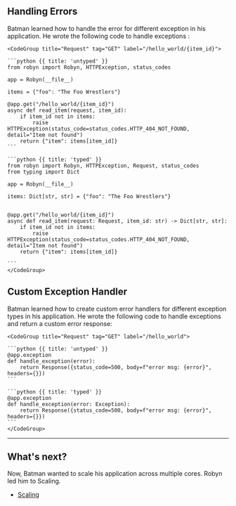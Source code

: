 ## Handling Errors

Batman learned how to handle the error for different exception in his application. He wrote the following code to handle exceptions :

<Row>
<Col>
</Col>
  <Col sticky>

    <CodeGroup title="Request" tag="GET" label="/hello_world/{item_id}">

    ```python {{ title: 'untyped' }}
    from robyn import Robyn, HTTPException, status_codes

    app = Robyn(__file__)

    items = {"foo": "The Foo Wrestlers"}

    @app.get("/hello_world/{item_id}")
    async def read_item(request, item_id):
        if item_id not in items:
            raise HTTPException(status_code=status_codes.HTTP_404_NOT_FOUND, detail="Item not found")
        return {"item": items[item_id]}
    ```

    ```python {{ title: 'typed' }}
    from robyn import Robyn, HTTPException, Request, status_codes
    from typing import Dict

    app = Robyn(__file__)

    items: Dict[str, str] = {"foo": "The Foo Wrestlers"}


    @app.get("/hello_world/{item_id}")
    async def read_item(request: Request, item_id: str) -> Dict[str, str]:
        if item_id not in items:
            raise HTTPException(status_code=status_codes.HTTP_404_NOT_FOUND, detail="Item not found")
        return {"item": items[item_id]}

    ```
    </CodeGroup>
  </Col>
</Row>

## Custom Exception Handler

Batman learned how to create custom error handlers for different exception types in his application. He wrote the following code to handle exceptions and return a custom error response:

<Row>
<Col>
</Col>
  <Col sticky>

    <CodeGroup title="Request" tag="GET" label="/hello_world">

    ```python {{ title: 'untyped' }}
    @app.exception
    def handle_exception(error):
        return Response({status_code=500, body=f"error msg: {error}", headers={}})
    ```

    ```python {{ title: 'typed' }}
    @app.exception
    def handle_exception(error: Exception):
        return Response({status_code=500, body=f"error msg: {error}", headers={}})
    ```
    </CodeGroup>
  </Col>
</Row>

---

## What's next?

Now, Batman wanted to scale his application across multiple cores. Robyn led him to Scaling.

- [Scaling](/documentation/api_reference/scaling)

